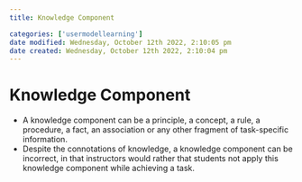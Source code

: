 ```yaml
---
title: Knowledge Component

categories: ['usermodellearning']
date modified: Wednesday, October 12th 2022, 2:10:05 pm
date created: Wednesday, October 12th 2022, 2:10:04 pm
---
```


# Knowledge Component


- A knowledge component can be a principle, a concept, a rule, a procedure, a fact, an association or any other fragment of task-specific information.
- Despite the connotations of knowledge, a knowledge component can be incorrect, in that instructors would rather that students not apply this knowledge component while achieving a task.



